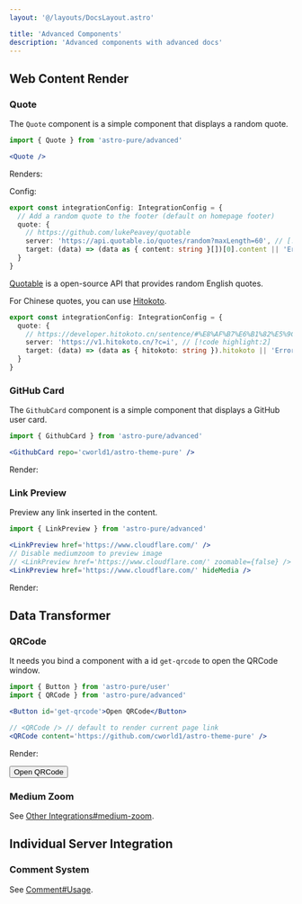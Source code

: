 ```yaml
---
layout: '@/layouts/DocsLayout.astro'

title: 'Advanced Components'
description: 'Advanced components with advanced docs'
---
```


## Web Content Render

### Quote

The `Quote` component is a simple component that displays a random quote.

```jsx
import { Quote } from 'astro-pure/advanced'

<Quote />
```

Renders:


<Quote />

Config:

```ts title="src/site.config.ts"
export const integrationConfig: IntegrationConfig = {
  // Add a random quote to the footer (default on homepage footer)
  quote: {
    // https://github.com/lukePeavey/quotable
    server: 'https://api.quotable.io/quotes/random?maxLength=60', // [!code highlight:2]
    target: (data) => (data as { content: string }[])[0].content || 'Error'
  }
}
```

[Quotable](https://github.com/lukePeavey/quotable) is a open-source API that provides random English quotes.

For Chinese quotes, you can use [Hitokoto](https://developer.hitokoto.cn/sentence/).

```ts title="src/site.config.ts"
export const integrationConfig: IntegrationConfig = {
  quote: {
    // https://developer.hitokoto.cn/sentence/#%E8%AF%B7%E6%B1%82%E5%9C%B0%E5%9D%80
    server: 'https://v1.hitokoto.cn/?c=i', // [!code highlight:2]
    target: (data) => (data as { hitokoto: string }).hitokoto || 'Error'
  }
}
```

### GitHub Card

The `GithubCard` component is a simple component that displays a GitHub user card.

```jsx
import { GithubCard } from 'astro-pure/advanced'

<GithubCard repo='cworld1/astro-theme-pure' />
```

Render:


<GithubCard repo='cworld1/astro-theme-pure' />

### Link Preview

Preview any link inserted in the content.

```jsx
import { LinkPreview } from 'astro-pure/advanced'

<LinkPreview href='https://www.cloudflare.com/' />
// Disable mediumzoom to preview image
// <LinkPreview href='https://www.cloudflare.com/' zoomable={false} />
<LinkPreview href='https://www.cloudflare.com/' hideMedia />
```

Render:


<LinkPreview href='https://www.cloudflare.com/' />
<LinkPreview href='https://www.cloudflare.com/' hideMedia />

## Data Transformer

### QRCode

It needs you bind a component with a id `get-qrcode` to open the QRCode window.

```jsx
import { Button } from 'astro-pure/user'
import { QRCode } from 'astro-pure/advanced'

<Button id='get-qrcode'>Open QRCode</Button>

// <QRCode /> // default to render current page link
<QRCode content='https://github.com/cworld1/astro-theme-pure' />
```

Render:


<Button id='get-qrcode'>Open QRCode</Button>
<QRCode content='https://github.com/cworld1/astro-theme-pure' />

### Medium Zoom

See [Other Integrations#medium-zoom](/docs/integrations/others#medium-zoom).

## Individual Server Integration

### Comment System

See [Comment#Usage](/docs/integrations/comment#usage).
